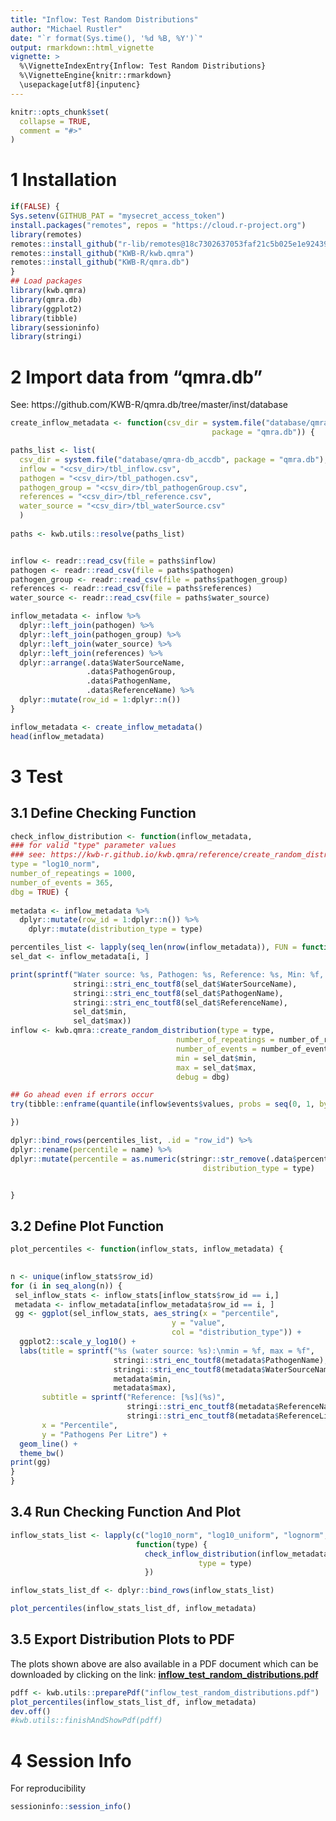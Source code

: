 ```yaml
---
title: "Inflow: Test Random Distributions"
author: "Michael Rustler"
date: "`r format(Sys.time(), '%d %B, %Y')`"
output: rmarkdown::html_vignette
vignette: >
  %\VignetteIndexEntry{Inflow: Test Random Distributions}
  %\VignetteEngine{knitr::rmarkdown}
  \usepackage[utf8]{inputenc}
---
```


```r
knitr::opts_chunk$set(
  collapse = TRUE,
  comment = "#>"
)
```

# 1 Installation

```r
if(FALSE) {
Sys.setenv(GITHUB_PAT = "mysecret_access_token")
install.packages("remotes", repos = "https://cloud.r-project.org")
library(remotes)
remotes::install_github("r-lib/remotes@18c7302637053faf21c5b025e1e9243962db1bdc")
remotes::install_github("KWB-R/kwb.qmra")
remotes::install_github("KWB-R/qmra.db")
}
## Load packages
library(kwb.qmra)
library(qmra.db)
library(ggplot2)
library(tibble)
library(sessioninfo)
library(stringi)
``` 


# 2 Import data from "qmra.db"

See: https://github.com/KWB-R/qmra.db/tree/master/inst/database

```r


create_inflow_metadata <- function(csv_dir = system.file("database/qmra-db_accdb", 
                                             package = "qmra.db")) {

paths_list <- list(
  csv_dir = system.file("database/qmra-db_accdb", package = "qmra.db"),
  inflow = "<csv_dir>/tbl_inflow.csv",
  pathogen = "<csv_dir>/tbl_pathogen.csv",
  pathogen_group = "<csv_dir>/tbl_pathogenGroup.csv",
  references = "<csv_dir>/tbl_reference.csv",
  water_source = "<csv_dir>/tbl_waterSource.csv"
  )
  
paths <- kwb.utils::resolve(paths_list)


inflow <- readr::read_csv(file = paths$inflow)
pathogen <- readr::read_csv(file = paths$pathogen)
pathogen_group <- readr::read_csv(file = paths$pathogen_group)
references <- readr::read_csv(file = paths$references)
water_source <- readr::read_csv(file = paths$water_source)

inflow_metadata <- inflow %>% 
  dplyr::left_join(pathogen) %>% 
  dplyr::left_join(pathogen_group) %>% 
  dplyr::left_join(water_source) %>% 
  dplyr::left_join(references) %>% 
  dplyr::arrange(.data$WaterSourceName, 
                 .data$PathogenGroup, 
                 .data$PathogenName, 
                 .data$ReferenceName) %>% 
  dplyr::mutate(row_id = 1:dplyr::n())
}

inflow_metadata <- create_inflow_metadata() 
head(inflow_metadata)
```


# 3 Test

## 3.1 Define Checking Function
```r

check_inflow_distribution <- function(inflow_metadata,
### for valid "type" parameter values
### see: https://kwb-r.github.io/kwb.qmra/reference/create_random_distribution.html
type = "log10_norm",
number_of_repeatings = 1000, 
number_of_events = 365,
dbg = TRUE) {
  
metadata <- inflow_metadata %>% 
  dplyr::mutate(row_id = 1:dplyr::n()) %>%
    dplyr::mutate(distribution_type = type)

percentiles_list <- lapply(seq_len(nrow(inflow_metadata)), FUN = function(i) {
sel_dat <- inflow_metadata[i, ]  

print(sprintf("Water source: %s, Pathogen: %s, Reference: %s, Min: %f, Max: %f", 
              stringi::stri_enc_toutf8(sel_dat$WaterSourceName), 
              stringi::stri_enc_toutf8(sel_dat$PathogenName), 
              stringi::stri_enc_toutf8(sel_dat$ReferenceName), 
              sel_dat$min, 
              sel_dat$max))
inflow <- kwb.qmra::create_random_distribution(type = type,
                                     number_of_repeatings = number_of_repeatings,
                                     number_of_events = number_of_events,
                                     min = sel_dat$min, 
                                     max = sel_dat$max, 
                                     debug = dbg)

## Go ahead even if errors occur
try(tibble::enframe(quantile(inflow$events$values, probs = seq(0, 1, by = 0.01))))

}) 

dplyr::bind_rows(percentiles_list, .id = "row_id") %>% 
dplyr::rename(percentile = name) %>% 
dplyr::mutate(percentile = as.numeric(stringr::str_remove(.data$percentile, "%")), 
                                           distribution_type = type)


}
```


## 3.2 Define Plot Function
```r

plot_percentiles <- function(inflow_stats, inflow_metadata) {
  

n <- unique(inflow_stats$row_id)
for (i in seq_along(n)) {
 sel_inflow_stats <- inflow_stats[inflow_stats$row_id == i,]
 metadata <- inflow_metadata[inflow_metadata$row_id == i, ]
 gg <- ggplot(sel_inflow_stats, aes_string(x = "percentile", 
                                    y = "value", 
                                    col = "distribution_type")) +
  ggplot2::scale_y_log10() +
  labs(title = sprintf("%s (water source: %s):\nmin = %f, max = %f",              
                       stringi::stri_enc_toutf8(metadata$PathogenName), 
                       stringi::stri_enc_toutf8(metadata$WaterSourceName),
                       metadata$min, 
                       metadata$max),
       subtitle = sprintf("Reference: [%s](%s)", 
                          stringi::stri_enc_toutf8(metadata$ReferenceName), 
                          stringi::stri_enc_toutf8(metadata$ReferenceLink)),
       x = "Percentile", 
       y = "Pathogens Per Litre") +
  geom_line() +
  theme_bw()
print(gg)
}
}
```

## 3.4 Run Checking Function And Plot
```r

inflow_stats_list <- lapply(c("log10_norm", "log10_uniform", "lognorm", "norm", "uniform", "triangle"), 
                            function(type) {
                              check_inflow_distribution(inflow_metadata, 
                                          type = type)
                              })

inflow_stats_list_df <- dplyr::bind_rows(inflow_stats_list)  

plot_percentiles(inflow_stats_list_df, inflow_metadata)


```

## 3.5 Export Distribution Plots to PDF 

The plots shown above are also available in a PDF document 
which can be downloaded by clicking on the link: **[inflow_test_random_distributions.pdf](../inflow_test_random_distributions.pdf)** 




```r

pdff <- kwb.utils::preparePdf("inflow_test_random_distributions.pdf")
plot_percentiles(inflow_stats_list_df, inflow_metadata)
dev.off()
#kwb.utils::finishAndShowPdf(pdff)

```


# 4 Session Info

For reproducibility 

```r
sessioninfo::session_info()
```
